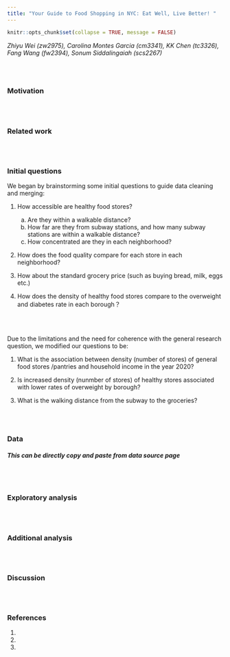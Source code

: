 ```yaml
---
title: "Your Guide to Food Shopping in NYC: Eat Well, Live Better! "
---
```


```r
knitr::opts_chunk$set(collapse = TRUE, message = FALSE)
```

*Zhiyu Wei (zw2975), Carolina Montes Garcia (cm3341), KK Chen (tc3326), Fang Wang (fw2394), Sonum Siddalingaiah (scs2267)*

<br><br> 

### Motivation


<br><br>

### Related work


<br><br>

### Initial questions

We began by brainstorming some initial questions to guide data cleaning and merging:

1. How accessible are healthy food stores?

    a. Are they within a walkable distance?
    b. How far are they from subway stations, and how many subway stations are within a walkable distance?
    c. How concentrated are they in each neighborhood?
    

2. How does the food quality compare for each store in each neighborhood? 

3. How about the standard grocery price (such as buying bread, milk, eggs etc.) 

4. How does the density of healthy food stores compare to the overweight and diabetes rate in each  borough？ 

<br><br>

Due to the limitations and the need for coherence with the general research question, we modified our questions to be:

1. What is the association between density (number of stores) of general food stores /pantries and household income in the year 2020?

2. Is increased density (nunmber of stores) of healthy stores associated with lower rates of overweight by borough? 
3. What is the walking distance from the subway to the groceries?


<br><br>

### Data

##### This can be directly copy and paste from data source page

<br><br>

### Exploratory analysis

<br><br>

### Additional analysis

<br><br>

### Discussion

<br><br>

### References

1. 
2. 
3. 
